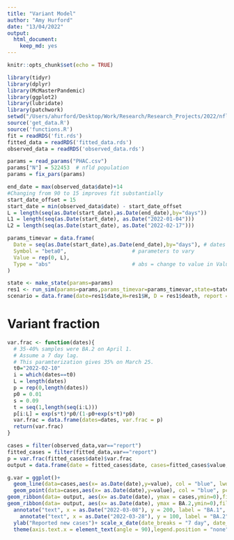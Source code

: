 ```yaml
---
title: "Variant Model"
author: "Amy Hurford"
date: "13/04/2022"
output: 
  html_document: 
    keep_md: yes
---
```


```r
knitr::opts_chunk$set(echo = TRUE)
```


```r
library(tidyr)
library(dplyr)
library(McMasterPandemic)
library(ggplot2)
library(lubridate)
library(patchwork)
setwd("/Users/ahurford/Desktop/Work/Research/Research_Projects/2022/nfld-macpan")
source('get_data.R')
source('functions.R')
fit = readRDS('fit.rds')
fitted_data = readRDS('fitted_data.rds')
observed_data = readRDS('observed_data.rds')

params = read_params("PHAC.csv")
params["N"] = 522453  # nfld population
params = fix_pars(params)

end_date = max(observed_data$date)+14
#Changing from 90 to 15 improves fit substantially
start_date_offset = 15
start_date = min(observed_data$date) - start_date_offset
L = length(seq(as.Date(start_date),as.Date(end_date),by="days"))
L1 = length(seq(as.Date(start_date), as.Date("2022-01-04")))
L2 = length(seq(as.Date(start_date), as.Date("2022-02-17")))

params_timevar = data.frame(
  Date = seq(as.Date(start_date),as.Date(end_date),by="days"), # dates of breakpoints
  Symbol = "beta0",                     # parameters to vary
  Value = rep(0, L),                   
  Type = "abs"                          # abs = change to value in Value col
)

state <- make_state(params=params)
res1 <- run_sim(params=params,params_timevar=params_timevar,state=state, start_date=start_date, end_date=end_date)
scenario = data.frame(date=res1$date,H=res1$H, D = res1$death, report = res1$report)
```


# Variant fraction

```r
var.frac <- function(dates){
  # 35-40% samples were BA.2 on April 1.
  # Assume a 7 day lag.
  # This paramterization gives 35% on March 25. 
  t0="2022-02-10"
  i = which(dates==t0)
  L = length(dates)
  p = rep(0,length(dates))
  p0 = 0.01
  s = 0.09
  t = seq(1,length(seq(i:L)))
  p[i:L] = exp(s*t)*p0/(1-p0+exp(s*t)*p0)
  var.frac = data.frame(dates=dates, var.frac = p)
  return(var.frac)
} 
```

```r
cases = filter(observed_data,var=="report")
fitted_cases = filter(fitted_data,var=="report")
p = var.frac(fitted_cases$date)$var.frac
output = data.frame(date = fitted_cases$date, cases=fitted_cases$value, BA.2 = p*fitted_cases$value)

g.var = ggplot()+
  geom_line(data=cases,aes(x= as.Date(date),y=value), col = "blue", lwd=0.2)+
  geom_point(data=cases,aes(x= as.Date(date),y=value), col = "blue", pch=21, fill = "white")+
geom_ribbon(data= output, aes(x= as.Date(date), ymax = cases,ymin=0),fill = "darkblue", alpha = 0.3)+
geom_ribbon(data= output, aes(x= as.Date(date), ymax = BA.2,ymin=0),fill = "blue", alpha = 0.3)+
  annotate("text", x = as.Date("2022-03-08"), y = 200, label = "BA.1", col = "blue")+
    annotate("text", x = as.Date("2022-03-28"), y = 100, label = "BA.2", col="darkblue")+
  ylab("Reported new cases")+ scale_x_date(date_breaks = "7 day", date_labels = "%d %b", limits = c(as.Date("2021-12-01"), tail(as.Date(output$date),1)))+
  theme(axis.text.x = element_text(angle = 90),legend.position = "none")+xlab("")

```

